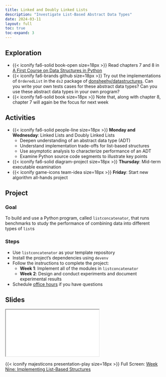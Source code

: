 ```yaml
---
title: Linked and Doubly Linked Lists
description: "Investigate List-Based Abstract Data Types"
date: 2024-03-11
layout: full
toc: true
toc-expand: 3
---
```


## Exploration

- {{< iconify fa6-solid book-open size=18px >}} Read chapters 7 and 8 in [A
First Course on Data Structures in
Python](https://donsheehy.github.io/datastructures/)
- {{< iconify fa6-brands github size=18px >}} Try out the implementations of
`OrderedList` in the `ds2` package of
[donsheehy/datastructures](https://github.com/donsheehy/datastructures/). Can
you write your own tests cases for these abstract data types? Can you use these
abstract data types in your own program?
- {{< iconify fa6-solid book size=18px >}} Note that, along with chapter 8,
chapter 7 will again be the focus for next week

## Activities

- {{< iconify fa6-solid people-line size=18px >}} **Monday and Wednesday**:
Linked Lists and Doubly Linked Lists
  - Deepen understanding of an abstract data type (ADT)
  - Understand implementation trade-offs for list-based structures
  - Use asymptotic analysis to characterize performance of an ADT
  - Examine Python source code segments to illustrate key points
- {{< iconify fa6-solid diagram-project size=18px >}} **Thursday**: Mid-term executable examination
- {{< iconify game-icons team-idea size=18px >}} **Friday**: Start new algorithm all-hands project

## Project

### Goal

To build and use a Python program, called `listconcatenator`, that runs benchmarks to
study the performance of combining data into different types of `list`s

### Steps

- Use `listconcatenator` as your template repository
- Install the project's dependencies using `devenv`
- Follow the instructions to complete the project:
  - **Week 1**: Implement all of the modules in `listconcatenator`
  - **Week 2**: Design and conduct experiments and document experimental results
- Schedule [office hours](https://www.gregorykapfhammer.com/schedule/) if you
have questions

## Slides

```{=html}
<iframe class="slide-deck" src="../../slides/weeknine/"></iframe>
```

{{< iconify majesticons presentation-play size=18px >}} Full Screen: [Week Nine: Implementing List-Based Structures](../../slides/weeknine/)
